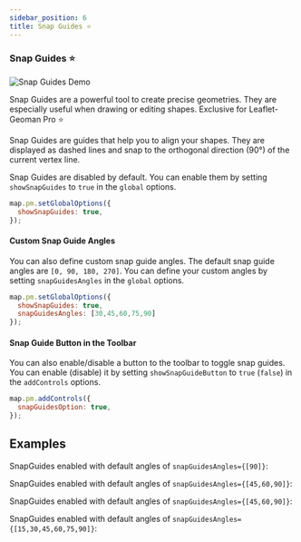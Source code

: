 ```yaml
---
sidebar_position: 6
title: Snap Guides ⭐
---
```


### Snap Guides ⭐

![Snap Guides Demo](https://assets.geoman.io//assets/snap-guides-fast.gif)

Snap Guides are a powerful tool to create precise geometries. They are especially useful when drawing or editing shapes. Exclusive for Leaflet-Geoman Pro ⭐

Snap Guides are guides that help you to align your shapes. They are displayed as dashed lines and snap to the orthogonal direction (90°) of the current vertex line. 

Snap Guides are disabled by default. You can enable them by setting `showSnapGuides` to `true` in the `global` options.


```javascript
map.pm.setGlobalOptions({ 
  showSnapGuides: true, 
});
```


#### Custom Snap Guide Angles

You can also define custom snap guide angles. The default snap guide angles are `[0, 90, 180, 270]`. You can define your custom angles by setting `snapGuidesAngles` in the `global` options.

```javascript
map.pm.setGlobalOptions({ 
  showSnapGuides: true, 
  snapGuidesAngles: [30,45,60,75,90]  
});
```


#### Snap Guide Button in the Toolbar

You can also enable/disable a button to the toolbar to toggle snap guides. You can enable (disable) it by setting `showSnapGuideButton` to `true` (`false`) in the `addControls` options.

```javascript
map.pm.addControls({ 
  snapGuidesOption: true, 
});
```

## Examples


SnapGuides enabled with default angles of `snapGuidesAngles={[90]}`:
<SnapGuides />


SnapGuides enabled with default angles of `snapGuidesAngles={[45,60,90]}`:
<SnapGuides angles={[60]}/>

SnapGuides enabled with default angles of `snapGuidesAngles={[45,60,90]}`:
<SnapGuides angles={[45,60,90]}/>

SnapGuides enabled with default angles of `snapGuidesAngles={[15,30,45,60,75,90]}`:
<SnapGuides angles={[15,30,45,60,75,90]}/>